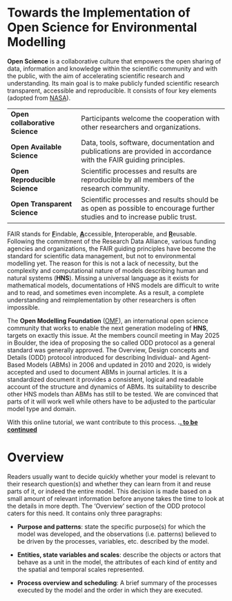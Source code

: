 # Towards the Implementation of Open Science for Environmental Modelling

**Open Science** is a collaborative culture that empowers the open sharing of data, information and knowledge within the scientific community and with the public, with the aim of accelerating scientific research and understanding. Its main goal is to make publicly funded scientific research transparent, accessible and reproducible. It consists of four key elements (adopted from [NASA](https://science.nasa.gov/open-science/)).

|  |  |
|-----------------------|------------------------------------------------|
| **Open collaborative Science** | Participants welcome the cooperation with other researchers and organizations. |
| **Open Available Science** | Data, tools, software, documentation and publications are provided in accordance with the FAIR guiding principles. |
| **Open Reproducible Science** | Scientific processes and results are reproducible by all members of the research community. |
| **Open Transparent Science** | Scientific processes and results should be as open as possible to encourage further studies and to increase public trust. |

FAIR stands for [**F**]{.underline}indable, [**A**]{.underline}ccessible, [**I**]{.underline}nteroperable, and [**R**]{.underline}eusable. Following the commitment of the Research Data Alliance, various funding agencies and organizations, the FAIR guiding principles have become the standard for scientific data management, but not to environmental modelling yet. The reason for this is not a lack of necessity, but the complexity and computational nature of models describing human and natural systems (**HNS**). Missing a universal language as it exists for mathematical models, documentations of HNS models are difficult to write and to read, and sometimes even incomplete. As a result, a complete understanding and reimplementation by other researchers is often impossible.

The **Open Modelling Foundation** ([OMF](https://www.openmodelingfoundation.org)), an international open science community that works to enable the next generation modeling of **HNS**, targets on exactly this issue. At the members council meeting in May 2025 in Boulder, the idea of proposing the so called ODD protocol as a general standard was generally approved. The Overview, Design concepts and Details (ODD) protocol introduced for describing Individual- and Agent-Based Models (ABMs) in 2006 and updated in 2010 and 2020, is widely accepted and used to document ABMs in journal articles. It is a standardized document it provides a consistent, logical and readable account of the structure and dynamics of ABMs. Its suitability to describe other HNS models than ABMs has still to be tested. We are convinced that parts of it will work well while others have to be adjusted to the particular model type and domain.

With this online tutorial, we want contribute to this process. **.[. to be continued]{.underline}**

# Overview

Readers usually want to decide quickly whether your model is relevant to their research question(s) and whether they can learn from it and reuse parts of it, or indeed the entire model. This decision is made based on a small amount of relevant information before anyone takes the time to look at the details in more depth. The 'Overview' section of the ODD protocol caters for this need. It contains only three paragraphs:

-   **Purpose and patterns**: state the specific purpose(s) for which the model was developed, and the observations (i.e. patterns) believed to be driven by the processes, variables, etc. described by the model.

-   **Entities, state variables and scales**: describe the objects or actors that behave as a unit in the model, the attributes of each kind of entity and the spatial and temporal scales represented.

-   **Process overview and scheduling**: A brief summary of the processes executed by the model and the order in which they are executed.
